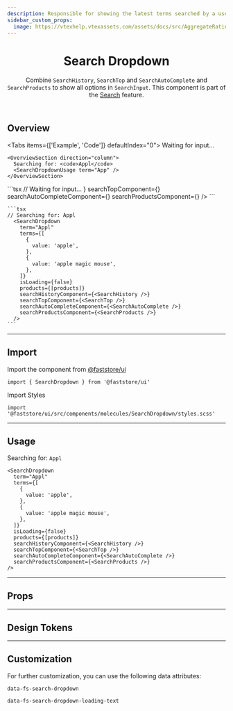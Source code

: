```yaml
---
description: Responsible for showing the latest terms searched by a user.
sidebar_custom_props:
  image: https://vtexhelp.vtexassets.com/assets/docs/src/AggregateRating___a8300916874f5a11de7633b7cabc12e9.png
---
```




<header>

# Search Dropdown

Combine `SearchHistory`, `SearchTop` and `SearchAutoComplete` and `SearchProducts` to show all options in `SearchInput`. This component is part of the [Search](/components/search) feature.

</header>

## Overview

<Tabs items={['Example', 'Code']} defaultIndex="0">
  <Tab>
    <OverviewSection direction="column">
      Waiting for input...
      <SearchDropdownUsage />
    </OverviewSection>

    <OverviewSection direction="column">
      Searching for: <code>Appl</code>
      <SearchDropdownUsage term="App" />
    </OverviewSection>

  </Tab>
<Tab>
    ```tsx
    // Waiting for input...
      <SearchDropdown
        term=""
        terms={[]}
        isLoading={false}
        products={[]}
        searchHistoryComponent={<SearchHistory />}
        searchTopComponent={<SearchTop />}
        searchAutoCompleteComponent={<SearchAutoComplete />}
        searchProductsComponent={<SearchProducts />}
      />
    ```

    ```tsx
    // Searching for: Appl
      <SearchDropdown
        term="Appl"
        terms={[
          {
            value: 'apple',
          },
          {
            value: 'apple magic mouse',
          },
        ]}
        isLoading={false}
        products={[products]}
        searchHistoryComponent={<SearchHistory />}
        searchTopComponent={<SearchTop />}
        searchAutoCompleteComponent={<SearchAutoComplete />}
        searchProductsComponent={<SearchProducts />}
      />
    ```

  </Tab>
</Tabs>

---

## Import

Import the component from [@faststore/ui](/../components)

```tsx
import { SearchDropdown } from '@faststore/ui'
```

Import Styles

```tsx
import '@faststore/ui/src/components/molecules/SearchDropdown/styles.scss'
```

---

## Usage

<OverviewSection direction="column">
  Searching for: <code>Appl</code>
  <SearchDropdownUsage term="App" />
</OverviewSection>

```tsx
<SearchDropdown
  term="Appl"
  terms={[
    {
      value: 'apple',
    },
    {
      value: 'apple magic mouse',
    },
  ]}
  isLoading={false}
  products={[products]}
  searchHistoryComponent={<SearchHistory />}
  searchTopComponent={<SearchTop />}
  searchAutoCompleteComponent={<SearchAutoComplete />}
  searchProductsComponent={<SearchProducts />}
/>
```

---

## Props

<PropsSection name="SearchDropdown" />

---

## Design Tokens

<TokenTable>
  <TokenRow
    token="--fs-search-dropdown-bkg-color"
    value="var(--fs-color-neutral-0)"
    isColor
  />
  <TokenRow token="--fs-search-dropdown-box-shadow" value="var(--fs-shadow)" />
  <TokenDivider />
  <TokenRow token="--fs-search-dropdown-width-mobile" value="100vw" />
  <TokenRow token="--fs-search-dropdown-width-desktop" value="100%" />
  <TokenDivider />
  <TokenRow
    token="--fs-search-dropdown-border-width"
    value="var(--fs-border-width)"
  />
  <TokenRow
    token="--fs-search-dropdown-border-color"
    value="var(--fs-border-color)"
  />
  <TokenRow
    token="--fs-search-dropdown-border-radius"
    value="0 0 var(--fs-border-radius) var(--fs-border-radius)"
  />
  <TokenDivider />
  <TokenRow
    token="-fs-search-dropdown-position-left-mobile"
    value="calc(-1 * var(--fs-control-tap-size))"
  />
  <TokenRow
    token="-fs-search-dropdown-position-left-tablet"
    value="calc(var(--fs-search-dropdown-position-left-mobile) - var(--fs-spacing-1))"
  />
  <TokenRow
    token="-fs-search-dropdown-position-top-mobile"
    value="calc(var(--fs-search-dropdown-position-top-tablet) + 1px)"
  />
  <TokenRow
    token="-fs-search-dropdown-position-top-tablet"
    value="calc(var(--fs-control-tap-size) + var(--fs-spacing-2) + var(--fs-border-width))"
  />
  <TokenRow
    token="-fs-search-dropdown-position-top-desktop"
    value="var(--fs-search-input-height-desktop)"
  />
</TokenTable>

---

## Customization

For further customization, you can use the following data attributes:

`data-fs-search-dropdown`

`data-fs-search-dropdown-loading-text`
